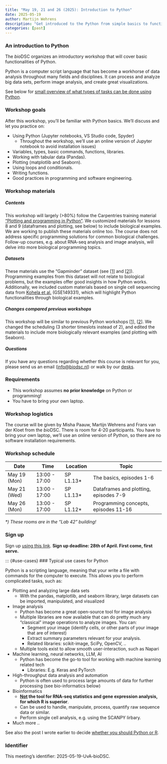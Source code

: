 ```yaml
---
title: "May 19, 21 and 26 (2025): Introduction to Python"
date: 2025-05-19
author: Martijn Wehrens
description: "Get introduced to the Python from simple basics to functions, dataframes and plotting."
categories: [past]
---
```


<!--
::: {.callout-important}
## This workshop is full.

12 people have registered (surprisingly fast), we do not have place for more participants. Unfortunately, you cannot register any more.

Please send us an [email](mailto:info@biodsc.nl) in case you were interested in signing up, such that we know to organize more workshops soon.
:::
-->

### An introduction to Python

The *bio*DSC organizes an introductory workshop that will cover basic functionalities of Python.

Python is a computer script language that has become a workhorse of data analysis throughout many fields and disciplines. 
It can process and analyze big data sets, perform image analysis, and create great visualizations.

See below for [small overview of what types of tasks can be done using Python](#use-cases).

### Workshop goals

After this workshop, you'll be familiar with Python basics. We'll discuss and let you practice on:

::: {.mw-infoblock}
- Using Python (Jupyter notebooks, VS Studio code, Spyder)
    - Throughout the workshop, we'll use an online version of Jupyter notebook to avoid installation issues)
- Variables, types, basic commands, functions, libraries.
- Working with tabular data (Pandas).
- Plotting (matplotlib and Seaborn).
- Using loops and conditionals.
- Writing functions.
- Good practices in programming and software engineering.
:::

### Workshop materials

##### Contents
This workshop will largely (>80%) follow the Carpentries training material ["Plotting and programming in Python"](https://swcarpentry.github.io/python-novice-gapminder/){target="_blank"}.
We customized materials for lessons 8 and 9 (dataframes and plotting, see below) to include biological examples. We are working to publish these materials online too.
The course does not address specific programming solutions for common biological challenges. Follow-up courses, e.g. about RNA-seq analysis and image analysis, will delve into more biological programming topics.

<!--
See [this workshop page](https://swcarpentry.github.io/python-novice-gapminder/instructor/design.html#stage-2-desired-results){target="_blank"} for a summary of desired learning results.
-->

##### Datasets
These materials use the "Gapminder" dataset (see [[1]](https://www.kaggle.com/datasets/albertovidalrod/gapminder-dataset){target="_blank"} and [[2]](https://www.gapminder.org/about/){target="_blank"}). 
Programming examples from this dataset will not relate to biological problems, but the examples offer good insights in how Python works.
Additionally, we included custom materials based on single cell sequencing data from [Kohela et al.](https://doi.org/10.1126/scitranslmed.abf2750) (GSE149331),
which will highlight Python functionalities through biological examples.

##### Changes compared previous workshops

This workshop will be similar to previous Python workshops \[[1](2025-introduction-python.qmd)\], \[[2](2025-introduction-python-2.qmd)\].
We changed the scheduling (3 shorter timeslots instead of 2), and edited the materials to include more biologically relevant examples (and plotting with Seaborn).

##### Questions
If you have any questions regarding whether this course is relevant for you, please send us an email ([info@biodsc.nl](mailto:info@biodsc.nl)) or walk by our [desks](../people.html).


### Requirements

- This workshop assumes **no prior knowledge** on Python or programming! 
- You have to bring your own laptop.

### Workshop logistics

The course will be given by Misha Paauw, Martijn Wehrens and Frans van der Kloet from the *bio*DSC. There is room for 4-20 participants. 
You have to bring your own laptop, we'll use an online version of Python, so there are no software installation requirements.

### Workshop schedule

| Date | Time | Location | Topic |
| ---- | ---- | ----  | ---------- |
| May 19 (Mon) | 13:00 - 17:00 | SP L1.13* | The basics, episodes 1-6 |
| May 21 (Wed) | 13:00 - 17:00 | SP L1.13* | Dataframes and plotting, episodes 7-9 | 
| May 26 (Mon) | 13:00 - 17:00 | SP L1.12* | Programming concepts, episodes 11-16 | 
<i>*) These rooms are in the "Lab 42" building!</i>

### Sign up

Sign up [using this link](https://forms.office.com/e/NUEDGL6GjV){target="_blank"}.
**Sign up deadline: 28th of April. First come, first serve.**

<!--
::: {.callout-important}
## This workshop is full.

12 people have registered, we do not have place for more participants. Unfortunately, you cannot register any more.

Please send us an [email](mailto:info@biodsc.nl) in case you were interested in signing up, such that we know to organize more workshops soon.
:::
-->

::: {#use-cases}
### Typical use cases for Python

Python is a scripting language, meaning that your write a file with commands for the computer to execute.
This allows you to perform complicated tasks, such as: 

::: {.mw-infoblock}
- Plotting and analyzing large data sets
    - With the pandas, matplotlib, and seaborn library, large datasets can be imported, manipulated, and visualized
- Image analysis
    - Python has become a great open-source tool for image analysis
    - Multiple libraries are now available that can do pretty much any "classical" image operations to analyze images. You can:
        - Segment your image (identify cells, or other parts of your image that are of interest)
        - Extract summary parameters relevant for your analysis.
        - Related libraries: scikit-image, SciPy, OpenCV, ..
    - Multiple tools exist to allow smooth user-interaction, such as Napari
- Machine learning, neural networks, LLM, AI
    - Python has become the go-to tool for working with machine learning related tech
        - Libraries: E.g. Keras and PyTorch
- High-throughput data analysis and automation
    - Python is often used to process large amounts of data for further processing (see bio-informatics below)
- Bioinformatics
    - **<u>Not</u> the tool for RNA-seq statistics and gene expression analysis, for which R is superior**.
    - Can be used to handle, manipulate, process, quantify raw sequence data or similar.
    - Perform single cell analysis, e.g. using the SCANPY lirbary.
- Much more ..
:::

See also the post I wrote earlier to decide [whether you should Python or R](../posts/python-or-r.html).

### Identifier

This meeting's identifier: 2025-05-19-UvA-bioDSC.

